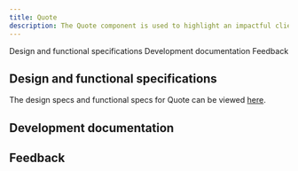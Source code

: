 ```yaml
---
title: Quote
description: The Quote component is used to highlight an impactful client statement or user testimonial.
---
```



<ComponentDescription name="Quote" type="ui" />

<AnchorLinks>
  
<AnchorLink>Design and functional specifications</AnchorLink>
<AnchorLink>Development documentation</AnchorLink>
<AnchorLink>Feedback</AnchorLink>

</AnchorLinks>

## Design and functional specifications

The design specs and functional specs for Quote can be viewed <a href="https://ibm.box.com/s/0hjsr1foe5y849xs6ixc5g25uf9lgjr6" target="_blank">here</a>.


## Development documentation

<ComponentStatus name="Quote" type="ui" />

## Feedback


